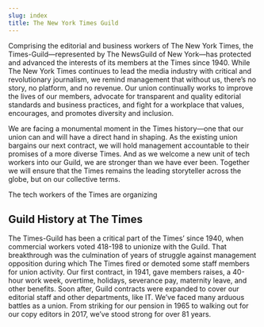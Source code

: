 ```yaml
---
slug: index
title: The New York Times Guild
---
```

Comprising the editorial and business workers of The New York Times, the Times-Guild—represented by The NewsGuild of New York—has protected and advanced the interests of its members at the Times since 1940. While The New York Times continues to lead the media industry with critical and revolutionary journalism, we remind management that without us, there’s no story, no platform, and no revenue. Our union continually works to improve the lives of our members, advocate for transparent and quality editorial standards and business practices, and fight for a workplace that values, encourages, and promotes diversity and inclusion. 

We are facing a monumental moment in the Times history—one that our union can and will have a direct hand in shaping. As the existing union bargains our next contract, we will hold management accountable to their promises of a more diverse Times. And as we welcome a new unit of tech workers into our Guild, we are stronger than we have ever been. Together we will ensure that the Times remains the leading storyteller across the globe, but on our collective terms.

<CallToAction to="/tech-union">The tech workers of the Times are organizing</CallToAction>

<FullBleedImage alt="New York Times employees striking with signs outside The New York Times building" src="/images/screen-shot-2021-02-16-at-6.41-2.png" />

## Guild History at The Times

The Times-Guild has been a critical part of the Times’ since 1940, when commercial workers voted 418-198 to unionize with the Guild. That breakthrough was the culmination of years of struggle against management opposition during which The Times fired or demoted some staff members for union activity. Our first contract, in 1941, gave members raises, a 40-hour work week, overtime, holidays, severance pay, maternity leave, and other benefits. Soon after, Guild contracts were expanded to cover our editorial staff and other departments, like IT. We’ve faced many arduous battles as a union. From striking for our pension in 1965 to walking out for our copy editors in 2017, we’ve stood strong for over 81 years.

<RecentPapers />